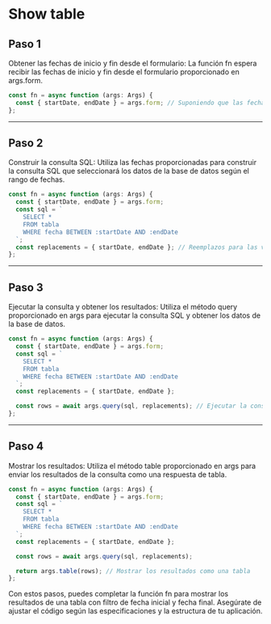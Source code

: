 # Show table

## Paso 1

Obtener las fechas de inicio y fin desde el formulario: La función fn espera recibir las fechas de inicio y fin desde el formulario proporcionado en args.form.

```ts { 2 }
const fn = async function (args: Args) {
  const { startDate, endDate } = args.form; // Suponiendo que las fechas están en el objeto form
};
```

---

## Paso 2

Construir la consulta SQL: Utiliza las fechas proporcionadas para construir la consulta SQL que seleccionará los datos de la base de datos según el rango de fechas.

```ts { 3,4,5,6,7,8 }
const fn = async function (args: Args) {
  const { startDate, endDate } = args.form;
  const sql = `
    SELECT * 
    FROM tabla 
    WHERE fecha BETWEEN :startDate AND :endDate
  `;
  const replacements = { startDate, endDate }; // Reemplazos para las variables en la consulta
};
```

---

## Paso 3

Ejecutar la consulta y obtener los resultados: Utiliza el método query proporcionado en args para ejecutar la consulta SQL y obtener los datos de la base de datos.

```ts { 10 }
const fn = async function (args: Args) {
  const { startDate, endDate } = args.form;
  const sql = `
    SELECT * 
    FROM tabla 
    WHERE fecha BETWEEN :startDate AND :endDate
  `;
  const replacements = { startDate, endDate };

  const rows = await args.query(sql, replacements); // Ejecutar la consulta y obtener los resultados
};
```

---

## Paso 4

Mostrar los resultados: Utiliza el método table proporcionado en args para enviar los resultados de la consulta como una respuesta de tabla.

```ts {12}
const fn = async function (args: Args) {
  const { startDate, endDate } = args.form;
  const sql = `
    SELECT * 
    FROM tabla 
    WHERE fecha BETWEEN :startDate AND :endDate
  `;
  const replacements = { startDate, endDate };

  const rows = await args.query(sql, replacements);

  return args.table(rows); // Mostrar los resultados como una tabla
};
```

Con estos pasos, puedes completar la función fn para mostrar los resultados de una tabla con filtro de fecha inicial y fecha final. Asegúrate de ajustar el código según las especificaciones y la estructura de tu aplicación.

